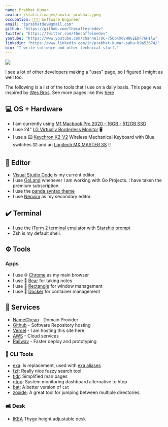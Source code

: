 ```yaml
---
name: Prabhat Kumar
avatar: /static/images/avatar-prabhat.jpeg
occupation: 🧑🏻‍💻 Software Engineer
email: "iprabhatdev@gmail.com"
github: "https://github.com/thecaffeinedev"
twitter: "https://twitter.com/thecaffeinedev"
youtube: "https://www.youtube.com/channel/UC-756oKXdvH8GZEDF7GHIlw"
linkedin: "https://www.linkedin.com/in/prabhat-kumar-sahu-b9a53674/"
bio: "I write software and other technical stuff."
---
```


![](static/images/setup.jpeg)

I see a lot of other developers making a "uses" page, so I figured I might as well too.

The following is a list of the tools that I use on a daily basis. This page
was inspired by [Wes Bros](https://wesbos.com/uses). See more pages like this [here](https://uses.tech)

## 💻 OS + Hardware

- I am currently using [M1 Macbook Pro 2020 - 16GB - 512GB SSD](https://www.apple.com/in/shop/buy-mac/macbook-pro/13-inch-macbook-pro)
- I use 24" [LG Virtually Borderless Monitor](https://www.lg.com/in/monitors/lg-24ml600s-w) 🖥️
- I use a ⌨️ [Keychron K2-V2](https://keychron.in/product/keychron-k2-v-2/) Wireless Mechanical Keyboard with Blue switches ⌨️ and an [Logitech MX MASTER 3S](https://www.logitech.com/en-in/products/mice/mx-master-3s.910-006561.html) 🖱️

## 📑 Editor

- [Visual Studio Code](https://code.visualstudio.com/) is my current editor.
- I use [GoLand](https://www.jetbrains.com/go/) whenever I am working with Go Projects. I have taken the premium subscription.
- I use the [panda syntax theme](https://marketplace.visualstudio.com/items?itemName=tinkertrain.theme-panda#:~:text=Preferences%3A,theme%20and%20choose%20Panda%20Syntax%20.)
- I use [Neovim](https://neovim.io/) as my secondary editor.

## ✔️ Terminal

- I use the [iTerm 2 terminal emulator](https://iterm2.com/) with [Starship prompt](https://starship.rs/)
- Zsh is my default shell.

## ⚙️ Tools

### Apps

- I use 🌐 [Chrome](https://www.google.com/intl/en_in/chrome/) as my main browser
- I use 🐻 [Bear](https://bear.app/) for taking notes
- I use 📐 [Rectangle](https://rectangleapp.com) for window management
- I use 🐳 [Docker](https://www.docker.com/) for container management

## 📑 Services

- [NameCheap](https://www.namecheap.com/) - Domain Provider
- [Github](https://github.com/) - Software Repository hosting
- [Vercel](https://vercel.com/dashboard) - I am hosting this site here
- [AWS](https://aws.amazon.com/) - Cloud services
- [Railway](https://railway.app/) - Faster deploy and prototyping

### 🧰 CLI Tools

- [exa](https://github.com/ogham/exa): ls replacement, used with [exa aliases](https://github.com/gazorby/fish-exa)
- [fzf](https://github.com/junegunn/fzf): Really nice fuzzy search tool
- [tldr](https://github.com/dbrgn/tealdeer): Simplified man pages
- [gtop](https://github.com/aksakalli/gtop): System monitoring dashboard alternative to htop
- [bat](https://github.com/sharkdp/bat): A better version of `cat`
- [zoxide](https://github.com/ajeetdsouza/zoxide): A great tool for jumping between multiple directories.

### 🛋 Desk

- [IKEA](https://www.ikea.com/sg/en/p/thyge-desk-white-silver-colour-s19245192/) Thyge height adjustable desk
